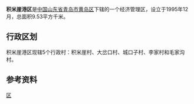'''积米崖港区'''是[[中华人民共和国|中国]][[山东省|山东省]][[青岛市|青岛市]][[黄岛区|黄岛区]]下辖的一个经济管理区，设立于1995年12月，总面积9.53平方千米。{{参|{{Cite|url=http://www.huangdao.gov.cn/n44566445/n49810053/n150581244/n150581755/n150676340/c166554760/content.html|title=黄岛区积米崖港区组织结构|publisher=黄岛区政务网|date=2014-12-31}}{{dead link|date=2018年4月 |bot=InternetArchiveBot |fix-attempted=yes }}}}

== 行政区划 ==
积米崖港区现辖5个行政村：积米崖村、大岔口村、城口子村、李家村和毛家沟村。{{参|{{Cite|url=http://www.qdxin.cn/html/Fortune/2015/06/36768.html|title=青岛积米崖港区打造蓝色经济“新港区”|publisher=青岛财经日报|date=2015-06-25|accessdate=2017-03-09|archive-date=2017-03-12|archive-url=https://web.archive.org/web/20170312034808/http://www.qdxin.cn/html/Fortune/2015/06/36768.html|dead-url=no}}}}

==参考资料==
{{ReflistH}}
{{RefFoot}}
{{ReflistF}}

{{青岛小作品}}

[[Category:黄岛区|区]]
